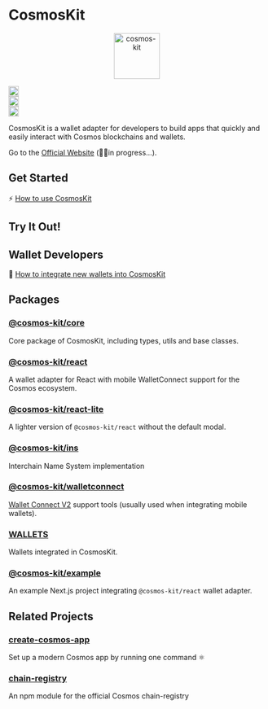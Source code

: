 
# CosmosKit

<p align="center" width="100%">
  <img
    src="https://user-images.githubusercontent.com/545047/190171432-5526db8f-9952-45ce-a745-bea4302f912b.svg"
    alt="cosmos-kit"
    width="90px"
    height="90px"
  />
</p>

<div
  width="100%"
  style={{
    display: "flex",
    justifyContent: "center",
    alignItems: "center",
    paddingTop: "12px",
  }}
>
  <div style={{ paddingRight: "4px" }}>
    <a href="https://github.com/cosmology-tech/cosmos-kit/actions/workflows/run-tests.yml">
      <img
        height="20"
        src="https://github.com/cosmology-tech/cosmos-kit/actions/workflows/run-tests.yml/badge.svg"
      />
    </a>
  </div>
  <div style={{ paddingRight: "4px" }}>
    <a href="https://github.com/cosmology-tech/cosmos-kit/blob/main/packages/core/LICENSE">
      <img
        height="20"
        src="https://img.shields.io/badge/license-BSD%203--Clause%20Clear-blue.svg"
      />
    </a>
  </div>


  <div style={{ paddingRight: "4px" }}>
    <a href="https://www.npmjs.com/package/@cosmos-kit/react">
      <img
        height="20"
        src="https://img.shields.io/github/package-json/v/cosmology-tech/cosmos-kit?filename=packages%2Freact%2Fpackage.json"
      />
    </a>
  </div>
</div>


CosmosKit is a wallet adapter for developers to build apps that quickly and easily interact with Cosmos blockchains and wallets.

Go to the [Official Website](https://cosmoskit.com/) (👷‍♀️in progress...).

## Get Started

⚡️ [How to use CosmosKit](https://docs.cosmology.zone/cosmos-kit/get-started)

## Try It Out!

<WalletSection />

## Wallet Developers

🔌 [How to integrate new wallets into CosmosKit](https://docs.cosmology.zone/cosmos-kit/integrating-wallets/adding-new-wallets)

## Packages

### [@cosmos-kit/core](https://github.com/cosmology-tech/cosmos-kit/tree/main/packages/core)

Core package of CosmosKit, including types, utils and base classes.

### [@cosmos-kit/react](https://github.com/cosmology-tech/cosmos-kit/tree/main/packages/react)

A wallet adapter for React with mobile WalletConnect support for the Cosmos ecosystem.

### [@cosmos-kit/react-lite](https://github.com/cosmology-tech/cosmos-kit/tree/main/packages/react-lite)

A lighter version of `@cosmos-kit/react` without the default modal.

### [@cosmos-kit/ins](https://github.com/cosmology-tech/cosmos-kit/tree/main/packages/ins)

Interchain Name System implementation

### [@cosmos-kit/walletconnect](https://github.com/cosmology-tech/cosmos-kit/tree/main/packages/walletconnect)

[Wallet Connect V2](https://walletconnect.com/) support tools (usually used when integrating mobile wallets).

### [WALLETS](/integrating-wallets)

Wallets integrated in CosmosKit.

### [@cosmos-kit/example](https://github.com/cosmology-tech/cosmos-kit/tree/main/packages/example)

An example Next.js project integrating `@cosmos-kit/react` wallet adapter.

## Related Projects

### [create-cosmos-app](https://github.com/cosmology-tech/create-cosmos-app)

Set up a modern Cosmos app by running one command ⚛️

### [chain-registry](https://github.com/cosmology-tech/chain-registry)

An npm module for the official Cosmos chain-registry
